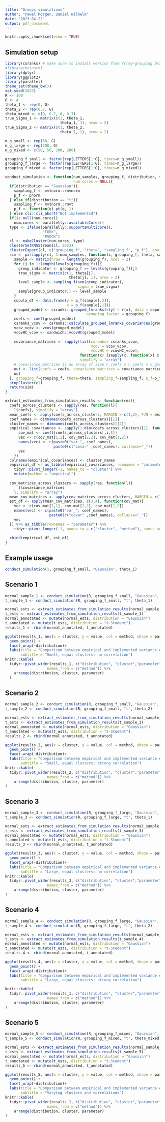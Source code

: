 ```yaml
---
title: "Groups simulations"
author: "Pawel Morgen, Daniel Wilhelm"
date: "2023-04-22"
output: pdf_document
---
```


```r
knitr::opts_chunk$set(echo = TRUE)
```

## Simulation setup

```r
library(csranks) # make sure to install version from rrreg-grouping branch
#library(mvtnorm)
library(dplyr)
library(ggplot2)
library(parallel)
theme_set(theme_bw())
set.seed(2023)
R <- 100
G <- 4
theta_1 <- rep(0, G)
theta_2 <- rep(0.7, G)
theta_mixed <- c(0, 0.7, 0, 0.7)
true_Sigma_1 <- matrix(c(1, theta_1,
                         theta_1, 1), nrow = 2)
true_Sigma_2 <- matrix(c(1, theta_2,
                         theta_2, 1), nrow = 2)

n_g_small <- rep(50, G)
n_g_large <- rep(200, G)
n_g_mixed <- c(50, 50, 200, 200)

grouping_f_small <- factor(rep(LETTERS[1:G], times=n_g_small))
grouping_f_large <- factor(rep(LETTERS[1:G], times=n_g_large))
grouping_f_mixed <- factor(rep(LETTERS[1:G], times=n_g_mixed))

conduct_simulation <- function(num_samples, grouping_f, distribution, theta,
                               num.cores = NULL){
  if(distribution == "Gaussian"){
    sampling_f <- mvtnorm::rmvnorm
    p_f <- pnorm
  } else if(distribution == "t"){
    sampling_f <- mvtnorm::rmvt
    p_f <- function(q) pt(q, 1)
  } else cli::cli_abort("Not implemented")
  if(is.null(num.cores))
    num.cores <- parallelly::availableCores()
  type <- ifelse(parallelly::supportsMulticore(),
                 "FORK",
                 "PSOCK")
  cl <- makeCluster(num.cores, type)
  clusterSetRNGStream(cl, 2023)
  clusterExport(cl, c("grouping_f", "theta", "sampling_f", "p_f"), envir = environment())
  sim <- parLapply(cl, 1:num_samples, function(i, grouping_f, theta, sampling_f, p_f){
    sample <- matrix(nrow = length(grouping_f), ncol = 2)
    for (j in 1:length(levels(grouping_f))){
      group_indicator <- grouping_f == levels(grouping_f)[j]
      true_sigma <- matrix(c(1, theta[j],
                             theta[j], 1), nrow = 2)
      level_sample <- sampling_f(sum(group_indicator), 
                                 sigma = true_sigma)
      sample[group_indicator,] <- level_sample
    }
    copula_df <- data.frame(y = p_f(sample[,2]),
                            x = p_f(sample[,1]))
    grouped_model <- csranks::grouped_lmranks(r(y) ~ r(x), data = copula_df, 
                                     grouping_factor = grouping_f)
    coefs <- coef(grouped_model)
    csranks_vcov <- csranks::calculate_grouped_lmranks_covariances(grouped_model)
    vcov_vcov <- vcov(grouped_model)
    vcovHC_vcov <- sandwich::vcovHC(grouped_model)
    
    covariance_matrices <- sapply(list(csranks= csranks_vcov,
                                       vcov = vcov_vcov,
                                       vcovHC = vcovHC_vcov), 
                                  function(x) {sapply(x, function(x) x, simplify = "array")}, 
                                  simplify = "array")
    # covariance_matrices is an array of size n_coefs x n_coefs x n_groups x n_vcov_methods
    out <- list(coefs = coefs, covariance_matrices = covariance_matrices)
    out
  }, grouping_f=grouping_f, theta=theta, sampling_f=sampling_f, p_f=p_f)
  stopCluster(cl)
  return(sim)
}

extract_estimates_from_simulation_results <- function(res){
  coefs_across_clusters <- sapply(res, function(l){
    l$coefs}, simplify = "array")
  mean_coefs <- apply(coefs_across_clusters, MARGIN = c(1,2), FUN = mean)
  coef_names <- dimnames(coefs_across_clusters)[[1]]
  cluster_names <- dimnames(coefs_across_clusters)[[2]]
  empirical_covariances <- sapply(1:dim(coefs_across_clusters)[2], function(i) {
      cov_mat <- cov(t(coefs_across_clusters[,i,]))
      vec <- c(cov_mat[1,1], cov_mat[2,2], cov_mat[1,2])
      names(vec) <- c(paste0("var_", coef_names),
                      paste0(c("covar" ,coef_names), collapse="_"))
      vec
    })
  colnames(empirical_covariances) <- cluster_names
  empirical_df <- as_tibble(empirical_covariances, rownames = "parameter") %>%
    tidyr::pivot_longer(-1, names_to = "cluster") %>%
    mutate(method = "empirical")
  
  cov_matrices_across_clusters <- sapply(res, function(l){
      l$covariance_matrices
    }, simplify = "array")
  mean_cov_matrices <- apply(cov_matrices_across_clusters, MARGIN = c(1,2,3,4), FUN = mean)
  est_df <- apply(mean_cov_matrices, c(3,4), function(cov_mat){
    vec <- c(cov_mat[1,1], cov_mat[2,2], cov_mat[1,2])
    names(vec) <- c(paste0("var_", coef_names),
                    paste0(c("covar" ,coef_names), collapse="_"))
    vec
  }) %>% as_tibble(rownames = "parameter") %>%
    tidyr::pivot_longer(-1, names_to = c("cluster", "method"), names_sep = "\\.")
  
  rbind(empirical_df, est_df)
}
```

## Example usage

```r
conduct_simulation(1, grouping_f_small, "Gaussian", theta_1)
```

## Scenario 1

```r
normal_sample_1 <- conduct_simulation(R, grouping_f_small, "Gaussian", theta_1)
t_sample_1 <- conduct_simulation(R, grouping_f_small, "t", theta_1)
```

```r
normal_ests <- extract_estimates_from_simulation_results(normal_sample_1)
t_ests <- extract_estimates_from_simulation_results(t_sample_1)
normal_annotated <- mutate(normal_ests, distribution = "Gaussian")
t_annotated <- mutate(t_ests, distribution = "t-Student")
results_1 <- rbind(normal_annotated, t_annotated)
```

```r

ggplot(results_1, aes(x = cluster, y = value, col = method, shape = parameter)) +
  geom_point() +
  facet_wrap(~distribution)+
  labs(title = "Comparison between empirical and implemented variance estimates",
       subtitle = "Small, equal clusters; no correlation")
knitr::kable(
  tidyr::pivot_wider(results_1, c("distribution", "cluster","parameter"), 
                   names_from = c("method")) %>%
    arrange(distribution, cluster, parameter)
  )
```

## Scenario 2

```r
normal_sample_2 <- conduct_simulation(R, grouping_f_small, "Gaussian", theta_2)
t_sample_2 <- conduct_simulation(R, grouping_f_small, "t", theta_2)
```

```r
normal_ests <- extract_estimates_from_simulation_results(normal_sample_2)
t_ests <- extract_estimates_from_simulation_results(t_sample_2)
normal_annotated <- mutate(normal_ests, distribution = "Gaussian")
t_annotated <- mutate(t_ests, distribution = "t-Student")
results_2 <- rbind(normal_annotated, t_annotated)
```

```r

ggplot(results_2, aes(x = cluster, y = value, col = method, shape = parameter)) +
  geom_point() +
  facet_wrap(~distribution)+
  labs(title = "Comparison between empirical and implemented variance estimates",
       subtitle = "Small, equal clusters; strong correlation")
knitr::kable(
  tidyr::pivot_wider(results_2, c("distribution", "cluster","parameter"), 
                   names_from = c("method")) %>%
    arrange(distribution, cluster, parameter)
)
```

## Scenario 3

```r
normal_sample_3 <- conduct_simulation(R, grouping_f_large, "Gaussian", theta_1)
t_sample_3 <- conduct_simulation(R, grouping_f_large, "t", theta_1)
```

```r
normal_ests <- extract_estimates_from_simulation_results(normal_sample_3)
t_ests <- extract_estimates_from_simulation_results(t_sample_3)
normal_annotated <- mutate(normal_ests, distribution = "Gaussian")
t_annotated <- mutate(t_ests, distribution = "t-Student")
results_3 <- rbind(normal_annotated, t_annotated)
```

```r
ggplot(results_3, aes(x = cluster, y = value, col = method, shape = parameter)) +
  geom_point() +
  facet_wrap(~distribution)+
  labs(title = "Comparison between empirical and implemented variance estimates",
       subtitle = "Large, equal clusters; no correlation")
knitr::kable(
  tidyr::pivot_wider(results_3, c("distribution", "cluster","parameter"), 
                   names_from = c("method")) %>%
    arrange(distribution, cluster, parameter)
)
```

## Scenario 4

```r
normal_sample_4 <- conduct_simulation(R, grouping_f_large, "Gaussian", theta_2)
t_sample_4 <- conduct_simulation(R, grouping_f_large, "t", theta_2)
```

```r
normal_ests <- extract_estimates_from_simulation_results(normal_sample_4)
t_ests <- extract_estimates_from_simulation_results(t_sample_4)
normal_annotated <- mutate(normal_ests, distribution = "Gaussian")
t_annotated <- mutate(t_ests, distribution = "t-Student")
results_4 <- rbind(normal_annotated, t_annotated)
```

```r
ggplot(results_4, aes(x = cluster, y = value, col = method, shape = parameter)) +
  geom_point() +
  facet_wrap(~distribution)+
  labs(title = "Comparison between empirical and implemented variance estimates",
       subtitle = "Large, equal clusters; strong correlation")

knitr::kable(
  tidyr::pivot_wider(results_1, c("distribution", "cluster","parameter"), 
                   names_from = c("method")) %>%
    arrange(distribution, cluster, parameter)
)
```

## Scenario 5

```r
normal_sample_5 <- conduct_simulation(R, grouping_f_mixed, "Gaussian", theta_mixed)
t_sample_5 <- conduct_simulation(R, grouping_f_mixed, "t", theta_mixed)
```

```r
normal_ests <- extract_estimates_from_simulation_results(normal_sample_5)
t_ests <- extract_estimates_from_simulation_results(t_sample_5)
normal_annotated <- mutate(normal_ests, distribution = "Gaussian")
t_annotated <- mutate(t_ests, distribution = "t-Student")
results_5 <- rbind(normal_annotated, t_annotated)
```

```r
ggplot(results_5, aes(x = cluster, y = value, col = method, shape = parameter)) +
  geom_point() +
  facet_wrap(~distribution)+
  labs(title = "Comparison between empirical and implemented variance estimates",
       subtitle = "Varying clusters and correlations")
knitr::kable(
  tidyr::pivot_wider(results_1, c("distribution", "cluster","parameter"), 
                   names_from = c("method")) %>%
    arrange(distribution, cluster, parameter)
)
```